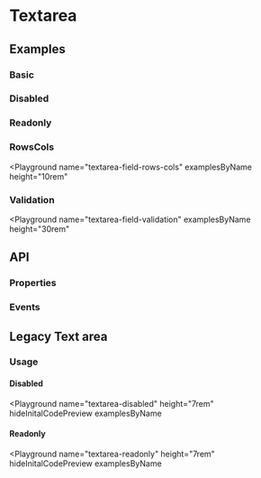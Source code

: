 
# Textarea

<Tags />

## Examples

### Basic

<Playground name="textarea-field" examplesByName></Playground>

### Disabled

<Playground name="textarea-field-disabled" examplesByName></Playground>

### Readonly

<Playground name="textarea-field-readonly" examplesByName></Playground>

### RowsCols

<Playground
  name="textarea-field-rows-cols"
  examplesByName
  height="10rem"
></Playground>

### Validation

<Playground
  name="textarea-field-validation"
  examplesByName
  height="30rem"
></Playground>

## API

### Properties

<Props />

### Events

<Events />

<Tags />

## Legacy Text area

### Usage

<Playground name="textarea" height="7rem" examplesByName></Playground>

#### Disabled

<Playground
  name="textarea-disabled"
  height="7rem"
  hideInitalCodePreview
  examplesByName
></Playground>

#### Readonly

<Playground
  name="textarea-readonly"
  height="7rem"
  hideInitalCodePreview
  examplesByName
></Playground>
